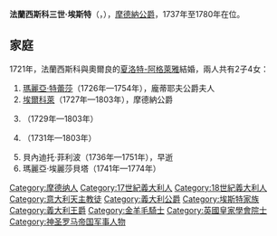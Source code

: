 {{Multiple issues|
{{Expand language|1=en|time=2020-11-24T03:03:00+00:00}}
{{Unreferenced|time=2020-11-24T03:03:00+00:00}}
}}
{{Infobox royalty
| name        = 法蘭西斯科三世·埃斯特
| image       = Modène, François-Marie III de.jpg
| succession  = 摩德納公爵
| reign       = 1737年10月26日 — 1780年2月22日
| predecessor = [[里納爾多·埃斯特|里納爾多·埃斯特]]
| successor   = [[埃爾科萊三世·埃斯特|埃爾科萊三世]]
| birth_date  = {{Birth date|1698|07|02|df=y}}
| birth_place = [[摩德納|摩德納]]
| death_date  = {{Death date and age|1780|02|22|1698|07|02|df=y}}
| death_place = [[瓦雷澤|瓦雷澤]]
| house       = [[埃斯特家族|埃斯特家族]]
| father      = [[里納爾多·埃斯特|摩德納公爵里納爾多·埃斯特]]
| mother      = [[不倫瑞克-呂訥堡的夏洛特|不倫瑞克-呂訥堡的夏洛特]]
| religion    = [[羅馬天主教|羅馬天主教]]
}}
'''法蘭西斯科三世·埃斯特'''（{{lang-it|Francesco III d'Este}}，{{bd|1698年|7月2日|1780年|2月22日}}），[[費拉拉和摩德納公爵列表|摩德納公爵]]，1737年至1780年在位。

== 家庭 ==
1721年，法蘭西斯科與奧爾良的[[奧爾良的夏洛特-阿格萊雅|夏洛特-阿格萊雅]]結婚，兩人共有2子4女：
# [[瑪麗亞·特蕾莎·費莉齊塔·埃斯特|瑪麗亞·特蕾莎]]（1726年—1754年），龐蒂耶夫公爵夫人
# [[埃爾科萊三世·埃斯特|埃爾科萊]]（1727年—1803年），摩德納公爵
# {{le|瑪蒂爾德·埃斯特|Matilde d'Este|瑪蒂爾德}}（1729年—1803年）
# {{le|瑪麗亞·佛圖娜塔·埃斯特|Maria Fortunata d'Este|瑪麗亞·佛圖娜塔}}（1731年—1803年）
# 貝內迪托·菲利波（1736年—1751年），早逝
# 瑪麗亞·埃麗莎貝塔（1741年—1774年）

[[Category:摩德纳人|Category:摩德纳人]]
[[Category:17世紀義大利人|Category:17世紀義大利人]]
[[Category:18世紀義大利人|Category:18世紀義大利人]]
[[Category:意大利天主教徒|Category:意大利天主教徒]]
[[Category:義大利公爵|Category:義大利公爵]]
[[Category:埃斯特家族|Category:埃斯特家族]]
[[Category:義大利王爵|Category:義大利王爵]]
[[Category:金羊毛騎士|Category:金羊毛騎士]]
[[Category:英國皇家學會院士|Category:英國皇家學會院士]]
[[Category:神圣罗马帝国军事人物|Category:神圣罗马帝国军事人物]]
